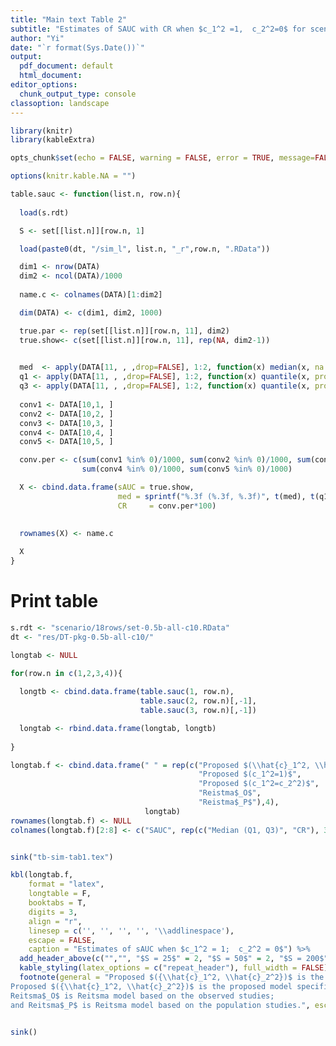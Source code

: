 ```yaml
---
title: "Main text Table 2"
subtitle: "Estimates of SAUC with CR when $c_1^2 =1,  c_2^2=0$ for scenario 1-4"
author: "Yi"
date: "`r format(Sys.Date())`"
output:
  pdf_document: default
  html_document: 
editor_options:
  chunk_output_type: console
classoption: landscape
---
```


```r

library(knitr)
library(kableExtra)

opts_chunk$set(echo = FALSE, warning = FALSE, error = TRUE, message=FALSE, comment="")

options(knitr.kable.NA = "")

table.sauc <- function(list.n, row.n){
 
  load(s.rdt) 

  S <- set[[list.n]][row.n, 1]

  load(paste0(dt, "/sim_l", list.n, "_r",row.n, ".RData"))

  dim1 <- nrow(DATA)
  dim2 <- ncol(DATA)/1000
  
  name.c <- colnames(DATA)[1:dim2]

  dim(DATA) <- c(dim1, dim2, 1000)

  true.par <- rep(set[[list.n]][row.n, 11], dim2)
  true.show<- c(set[[list.n]][row.n, 11], rep(NA, dim2-1))

  
  med  <- apply(DATA[11, , ,drop=FALSE], 1:2, function(x) median(x, na.rm = TRUE))
  q1 <- apply(DATA[11, , ,drop=FALSE], 1:2, function(x) quantile(x, prob =0.25, na.rm = TRUE))
  q3 <- apply(DATA[11, , ,drop=FALSE], 1:2, function(x) quantile(x, prob =0.75, na.rm = TRUE))
  
  conv1 <- DATA[10,1, ]
  conv2 <- DATA[10,2, ]
  conv3 <- DATA[10,3, ]
  conv4 <- DATA[10,4, ]
  conv5 <- DATA[10,5, ]

  conv.per <- c(sum(conv1 %in% 0)/1000, sum(conv2 %in% 0)/1000, sum(conv3 %in% 0)/1000, 
                sum(conv4 %in% 0)/1000, sum(conv5 %in% 0)/1000)

  X <- cbind.data.frame(sAUC = true.show,
                        med = sprintf("%.3f (%.3f, %.3f)", t(med), t(q1), t(q3)),
                        CR     = conv.per*100)
  

  rownames(X) <- name.c
  
  X  
}
```


# Print table

```r

s.rdt <- "scenario/18rows/set-0.5b-all-c10.RData"
dt <- "res/DT-pkg-0.5b-all-c10/"

```


```r
longtab <- NULL

for(row.n in c(1,2,3,4)){
  
  longtb <- cbind.data.frame(table.sauc(1, row.n),
                             table.sauc(2, row.n)[,-1],
                             table.sauc(3, row.n)[,-1])

  longtab <- rbind.data.frame(longtab, longtb)
  
}

longtab.f <- cbind.data.frame(" " = rep(c("Proposed $(\\hat{c}_1^2, \\hat{c}_2^2)$",
                                          "Proposed $(c_1^2=1)$",
                                          "Proposed $(c_1^2=c_2^2)$",
                                          "Reistma$_O$",
                                          "Reistma$_P$"),4),
                              longtab)
rownames(longtab.f) <- NULL
colnames(longtab.f)[2:8] <- c("SAUC", rep(c("Median (Q1, Q3)", "CR"), 3))


sink("tb-sim-tab1.tex")

kbl(longtab.f, 
    format = "latex",
    longtable = F, 
    booktabs = T, 
    digits = 3,
    align = "r",
    linesep = c('', '', '', '', '\\addlinespace'),
    escape = FALSE,
    caption = "Estimates of sAUC when $c_1^2 = 1;  c_2^2 = 0$") %>% 
  add_header_above(c("","", "$S = 25$" = 2, "$S = 50$" = 2, "$S = 200$" = 2), escape = FALSE) %>% 
  kable_styling(latex_options = c("repeat_header"), full_width = FALSE) %>%
  footnote(general = "Proposed $({\\hat{c}_1^2, \\hat{c}_2^2})$ is the proposed model estimating $(c_1^2, c_2^2)^T$;
Proposed $({\\hat{c}_1^2, \\hat{c}_2^2})$ is the proposed model specified $c_1^2=c_2^2 =0.5$;
Reitsma$_O$ is Reitsma model based on the observed studies;
and Reitsma$_P$ is Reitsma model based on the population studies.", escape = FALSE, threeparttable = TRUE)


sink()



```

